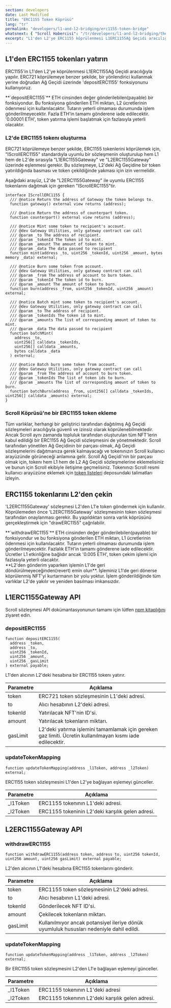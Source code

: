 ```yaml
---
section: developers
date: Last Modified
title: "ERC1155 Token Köprüsü"
lang: "tr"
permalink: "developers/l1-and-l2-bridging/erc1155-token-bridge"
whatsnext: { "Scroll Habercisi": "/tr/developers/l1-and-l2-bridging/the-scroll-messenger/" }
excerpt: "L1'den L2'ye ERC1155 köprülenmesi L1ERC1155Ağ Geçidi aracılığıyla yapılır."
---
```



## L1'den ERC1155 tokenları yatırın

ERC1155'in L1'den L2'ye köprülenmesi L1ERC1155Ağ Geçidi aracılığıyla yapılır. ERC721 köprülemeye benzer şekilde, bir yönlendirici kullanmak yerine doğrudan Ağ Geçidi üzerinde 'depositERC1155' fonksiyonunu kullanıyoruz.

<Aside type="tip" title="">
  **`depositERC1155`** ETH cinsinden değer gönderilebilen(payable) bir fonksiyondur. Bu fonksiyona gönderilen ETH miktarı, L2 ücretlerinin ödenmesi için kullanılacaktır. Tutarın yeterli olmaması durumunda işlem gönderilmeyecektir. Fazla ETH'in tamamı gönderene iade edilecektir. '0.00001 ETH', token yatırma işlemi başlatmak için fazlasıyla yeterli olacaktır.
</Aside>

### L2'de ERC1155 tokenı oluşturma

ERC721 köprülemeye benzer şekilde, ERC1155 tokenlerini köprülemek için, "IScrollERC1155" standardıyla uyumlu bir sözleşmenin oluşturulup hem L1 hem de L2'de sırasıyla "L1ERC1155Gateway" ve "L2ERC1155Gateway" üzerinde eşlenmesi gerekir. Bu sözleşmeye, L2'deki Ağ Geçidine bir token yatırıldığında basması ve token çekildiğinde yakması için izin vermelidir.

Aşağıdaki arayüz, L2'de "L2ERC1155Gateway" ile uyumlu ERC1155 tokenlarını dağıtmak için gereken "IScrollERC1155"tir.

```solidity
interface IScrollERC1155 {
  /// @notice Return the address of Gateway the token belongs to.
  function gateway() external view returns (address);

  /// @notice Return the address of counterpart token.
  function counterpart() external view returns (address);

  /// @notice Mint some token to recipient's account.
  /// @dev Gateway Utilities, only gateway contract can call
  /// @param _to The address of recipient.
  /// @param _tokenId The token id to mint.
  /// @param _amount The amount of token to mint.
  /// @param _data The data passed to recipient
  function mint(address _to, uint256 _tokenId, uint256 _amount, bytes memory _data) external;

  /// @notice Burn some token from account.
  /// @dev Gateway Utilities, only gateway contract can call
  /// @param _from The address of account to burn token.
  /// @param _tokenId The token id to burn.
  /// @param _amount The amount of token to burn.
  function burn(address _from, uint256 _tokenId, uint256 _amount) external;

  /// @notice Batch mint some token to recipient's account.
  /// @dev Gateway Utilities, only gateway contract can call
  /// @param _to The address of recipient.
  /// @param _tokenIds The token id to mint.
  /// @param _amounts The list of corresponding amount of token to mint.
  /// @param _data The data passed to recipient
  function batchMint(
    address _to,
    uint256[] calldata _tokenIds,
    uint256[] calldata _amounts,
    bytes calldata _data
  ) external;

  /// @notice Batch burn some token from account.
  /// @dev Gateway Utilities, only gateway contract can call
  /// @param _from The address of account to burn token.
  /// @param _tokenIds The list of token ids to burn.
  /// @param _amounts The list of corresponding amount of token to burn.
  function batchBurn(address _from, uint256[] calldata _tokenIds, uint256[] calldata _amounts) external;
}
```

### Scroll Köprüsü'ne bir ERC1155 token ekleme

Tüm varlıklar, herhangi bir geliştirici tarafından dağıtılmış Ağ Geçidi sözleşmeleri aracılığıyla güvenli ve izinsiz olarak köprülenebilmektedir. Ancak Scroll aynı zamanda topluluk tarafından oluşturulan tüm NFT'lerin kabul edildiği bir ERC1155 Ağ Geçidi sözleşmesini de yönetmektedir. Scroll tarafından yönetilen Ağ Geçidinin bir parçası olmak, Ağ Geçidi sözleşmelerini dağıtmanıza gerek kalmayacağı ve tokenınızın Scroll kullanıcı arayüzünde görüneceği anlamına gelir. Scroll Ağ Geçidi'nin bir parçası olmak için, tokenı hem L1 hem de L2 Ağ Geçidi sözleşmelerine eklemelisiniz ve bunun için Scroll ekibiyle iletişime geçmelisiniz. Tokenınızı Scroll resmi kullanıcı arayüzüne eklemek için [token listeleri](https://github.com/scroll-tech/token-list) deposundaki talimatları izleyin.

## ERC1155 tokenlarını L2'den çekin

'L2ERC1155Gateway' sözleşmesi L2'den L1'e token göndermek için kullanılır. Köprülemeden önce 'L2ERC1155Gateway' sözleşmesinin token sözleşmesi tarafından onaylanması gerekir. Bu yapıldıktan sonra varlık köprüsünü gerçekleştirmek için "drawERC1155" çağrılabilir.

<Aside type="tip" title="">
  **`withdrawERC1155`** ETH cinsinden değer gönderilebilen(payable) bir fonksiyondur ve bu fonksiyona gönderilen ETH miktarı, L1 ücretlerinin ödenmesi için kullanılacaktır. Tutarın yeterli olmaması durumunda işlem gönderilmeyecektir. Fazlalık ETH'in tamamı gönderene iade edilecektir. Ücretler L1 etkinliğine bağlıdır ancak '0.005 ETH', token çekim işlemi için fazlasıyla yeterli olacaktır.
</Aside>

<Aside type="caution" title="">
  **L2'den gönderim yaparken işlemin L1'de geri döndürülmeyeceğinden(revert) emin olun**. İşleminiz L1'de geri dönerse köprülenmiş NFT'yi kurtarmanın bir yolu yoktur. İşlem gönderildiğinde tüm varlıklar L2'de yakılır ve yeniden basılması imkansızdır.
</Aside>

## L1ERC1155Gateway API

Scroll sözleşmesi API dokümantasyonunun tamamı için lütfen [npm kitaplığını](https://www.npmjs.com/package/@scroll-tech/contracts?activeTab=code) ziyaret edin.

### depositERC1155

```solidity
function depositERC1155(
  address _token,
  address _to,
  uint256 _tokenId,
  uint256 _amount,
  uint256 _gasLimit
) external payable;
```

L1'den alıcının L2'deki hesabına bir ERC1155 tokenı yatırır.

| Parametre | Açıklama                                          |
| --------- | ------------------------------------------------- |
| token     | ERC721 token sözleşmesinin L1'deki adresi.        |
| to        | Alıcı hesabının L2'deki adresi.                   |
| tokenId   | Yatırılacak NFT'nin ID'si.                        |
| amount    | Yatırılacak tokenların miktarı.                   |
| gasLimit  | L2'deki yatırma işlemini tamamlamak için gereken gaz limiti. Ücretin kullanılmayan kısmı iade edilecektir. |

### updateTokenMapping

```solidity
function updateTokenMapping(address _l1Token, address _l2Token) external;
```

ERC1155 token sözleşmesini L1'den L2'ye bağlayan eşlemeyi günceller.

| Parametre | Açıklama                                          |
| --------- | ------------------------------------------------- |
| \_l1Token | ERC1155 tokenının L1'deki adresi.                 |
| \_l2Token | ERC1155 tokeninin L2'deki karşılık gelen adresi.  |

## L2ERC1155Gateway API

### withdrawERC1155

```solidity
function withdrawERC1155(address token, address to, uint256 tokenId, uint256 amount, uint256 gasLimit) external payable;
```

L2'den alıcının L1'deki hesabına ERC1155 tokenlarını gönderir.

| Parametre | Açıklama                                                                 |
| --------- | ------------------------------------------------------------------------ |
| token     | ERC1155 token sözleşmesinin L2'deki adresi.                              |
| to        | Alıcı hesabının L1'deki adresi.                                          |
| tokenId   | Gönderilecek NFT ID'si.                                                  |
| amount    | Çekilecek tokenların miktarı.                                        |
| gasLimit  | Kullanılmıyor ancak potansiyel ileriye dönük uyumluluk hususları nedeniyle dahil edildi. |

### updateTokenMapping

```solidity
function updateTokenMapping(address _l1Token, address _l2Token) external;
```

Bir ERC1155 token sözleşmesini L2'den L1'e bağlayan eşlemeyi günceller.

| Parametre | Açıklama                                          |
| --------- | ------------------------------------------------- |
| \_l1Token | ERC1155 tokenının L1'deki adresi                  |
| \_l2Token | ERC1155 tokenının L2'deki karşılık gelen adresi.  |
